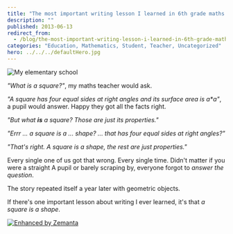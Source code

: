 ```yaml
---
title: "The most important writing lesson I learned in 6th grade maths class"
description: ""
published: 2013-06-13
redirect_from:
  - /blog/the-most-important-writing-lesson-i-learned-in-6th-grade-maths-class/swizec/6237
categories: "Education, Mathematics, Student, Teacher, Uncategorized"
hero: ../../../defaultHero.jpg
---
```


![My elementary school](https://www.filepicker.io/api/file/0H71ZANRNWT3G7eWWJId "My elementary school")

_"What is a square?"_, my maths teacher would ask.

_"A square has four equal sides at right angles and its surface area is a\*a"_, a pupil would answer. Happy they got all the facts right.

_"But what **is** a square? Those are just its properties."_

_"Errr ... a square is a ... shape? ... that has four equal sides at right angles?"_

_"That's right. A square is a shape, the rest are just properties."_

Every single one of us got that wrong. Every single time. Didn't matter if you were a straight A pupil or barely scraping by, everyone forgot to _answer the question_.

The story repeated itself a year later with geometric objects.

If there's one important lesson about writing I ever learned, it's that _a square is a shape_.

[![Enhanced by Zemanta](http://img.zemanta.com/zemified_e.png?x-id=eef63233-86c9-48cf-8906-4153001d674e)](http://www.zemanta.com/?px "Enhanced by Zemanta")
